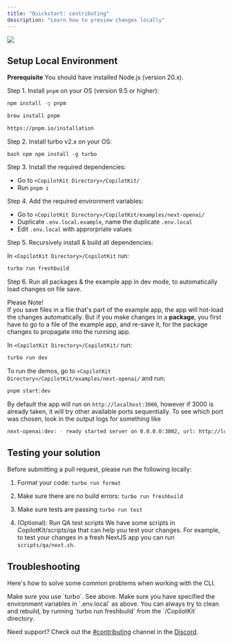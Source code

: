 ```yaml
---
title: "Quickstart: contributing"
description: "Learn how to preview changes locally"
---
```


<img
  referrerPolicy="no-referrer-when-downgrade"
  src="https://static.scarf.sh/a.png?x-pxid=8011bb91-c783-4a1e-8d0d-ed3215e40d8b"
/>

## Setup Local Environment

<Info>**Prerequisite** You should have installed Node.js (version 20.x).</Info>

Step 1. Install `pnpm` on your OS (version 9.5 or higher):

<CodeGroup>

```bash npm
npm install -g pnpm
```

```bash brew
brew install pnpm
```

```l other
https://pnpm.io/installation
```

</CodeGroup>

Step 2. Install turbo v2.x on your OS:

<CodeGroup>```bash npm npm install -g turbo ```</CodeGroup>

Step 3. Install the required dependencies:

- Go to `<CopilotKit Directory>/CopilotKit/`
- Run `pnpm i`

Step 4. Add the required environment variables:

- Go to `<CopilotKit Directory>/CopilotKit/examples/next-openai/`
- Duplicate `.env.local.example`, name the duplicate `.env.local`
- Edit `.env.local` with approrpriate values

Step 5. Recursively install & build all dependencies:

In `<CopilotKit Directory>/CopilotKit` run:

```bash
turbo run freshbuild
```

Step 6. Run all packages & the example app in dev mode, to automatically load changes on file save.

Please Note!\
If you save files in a file that's part of the example app, the app will hot-load the changes automatically.
But if you make changes in a **package**, you first have to go to a file of the example app, and re-save it,
for the package changes to propagate into the running app.

In `<CopilotKit Directory>/CopilotKit/` run:

```bash
turbo run dev
```

To run the demos, go to `<CopilotKit Directory>/CopilotKit/examples/next-openai/` and run:

```bash
pnpm start:dev
```

By default the app will run on `http://localhost:3000`, however if 3000 is already taken, it will try other available ports sequentially.
To see which port was chosen, look in the output logs for something like

```bash
next-openai:dev: - ready started server on 0.0.0.0:3002, url: http://localhost:3002
```

## Testing your solution

Before submitting a pull request, please run the following locally:

1. Format your code:
   `turbo run format`

2. Make sure there are no build errors:
   `turbo run freshbuild`

3. Make sure tests are passing
   `turbo run test`

4. (Optional): Run QA test scripts
   We have some scripts in CopilotKit/scripts/qa that can help you test your changes.
   For example, to test your changes in a fresh NextJS app you can run `scripts/qa/next.sh`.

## Troubleshooting

Here's how to solve some common problems when working with the CLI.

<AccordionGroup>
  <Accordion title="npm is giving errors">
    Make sure you use `turbo`. See above.
  </Accordion>
  <Accordion title="Unclear build error">
    Make sure you have specified the environment variables in `.env.local` as
    above.
  </Accordion>
  <Accordion title="Package changes not taking effect in example app">
    You can always try to clean and rebuild, by running `turbo run freshbuild`
    from the `<CopilotKit Directory>/CopilotKit` directory.
  </Accordion>
</AccordionGroup>

Need support? Check out the [#contributing](https://discord.gg/6dffbvGU3D) channel in the [Discord](https://discord.gg/6dffbvGU3D).
